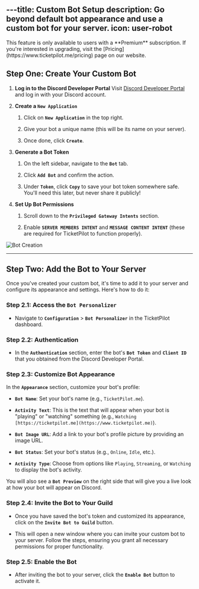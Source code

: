 \---title: Custom Bot Setup
description: Go beyond default bot appearance and use a custom bot for your server.
icon: user-robot
----------------

<Warning>
  This feature is only available to users with a **Premium** subscription. If you're interested in upgrading, visit the [Pricing](https://www.ticketpilot.me/pricing) page on our website.
</Warning>

## Step One: Create Your Custom Bot

1. **Log in to the Discord Developer Portal**
   Visit [Discord Developer Portal](https://discord.com/developers/applications) and log in with your Discord account.

2. **Create a `New Application`**

   1. Click on **`New Application`** in the top right.

   2. Give your bot a unique name (this will be its name on your server).

   3. Once done, click **`Create`**.

3. **Generate a Bot Token**

   1. On the left sidebar, navigate to the **`Bot`** tab.

   2. Click **`Add Bot`** and confirm the action.

   3. Under **`Token`**, click **`Copy`** to save your bot token somewhere safe. You'll need this later, but never share it publicly!

4. **Set Up Bot Permissions**

   1. Scroll down to the **`Privileged Gateway Intents`** section.

   2. Enable **`SERVER MEMBERS INTENT`** and **`MESSAGE CONTENT INTENT`** (these are required for TicketPilot to function properly).

![Bot Creation](https://i.imgur.com/VAqGSVk.gif)

***

## Step Two: Add the Bot to Your Server

Once you've created your custom bot, it's time to add it to your server and configure its appearance and settings. Here's how to do it:

### Step 2.1: Access the `Bot Personalizer`

* Navigate to **`Configuration`** > **`Bot Personalizer`** in the TicketPilot dashboard.

### Step 2.2: Authentication

* In the **`Authentication`** section, enter the bot's **`Bot Token`** and **`Client ID`** that you obtained from the Discord Developer Portal.

### Step 2.3: Customize Bot Appearance

In the **`Appearance`** section, customize your bot's profile:

* **`Bot Name`**: Set your bot's name (e.g., `TicketPilot.me`).

* **`Activity Text`**: This is the text that will appear when your bot is "playing" or "watching" something (e.g., `Watching [https://ticketpilot.me](https://www.ticketpilot.me)`).

* **`Bot Image URL`**: Add a link to your bot's profile picture by providing an image URL.

* **`Bot Status`**: Set your bot's status (e.g., `Online`, `Idle`, etc.).

* **`Activity Type`**: Choose from options like `Playing`, `Streaming`, or `Watching` to display the bot's activity.

You will also see a **`Bot Preview`** on the right side that will give you a live look at how your bot will appear on Discord.

### Step 2.4: Invite the Bot to Your Guild

* Once you have saved the bot's token and customized its appearance, click on the **`Invite Bot to Guild`** button.

* This will open a new window where you can invite your custom bot to your server. Follow the steps, ensuring you grant all necessary permissions for proper functionality.

### Step 2.5: Enable the Bot

* After inviting the bot to your server, click the **`Enable Bot`** button to activate it.